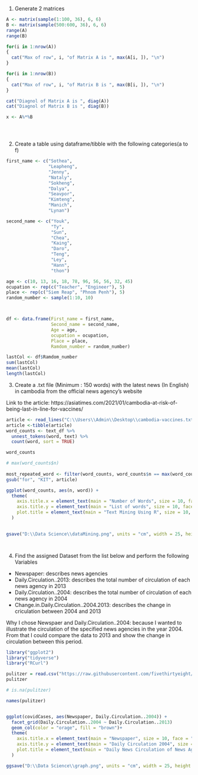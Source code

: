 


1. Generate 2 matrices
```{r}

A <- matrix(sample(1:100, 36), 6, 6) 
B <- matrix(sample(500:600, 36), 6, 6) 
range(A)
range(B)

for(i in 1:nrow(A))
{
  cat("Max of row", i, "of Matrix A is ", max(A[i, ]), "\n")
}

for(i in 1:nrow(B))
{
  cat("Max of row", i, "of Matrix B is ", max(B[i, ]), "\n")
}

cat("Diagnol of Matrix A is ", diag(A))
cat("Diagnol of Matrix B is ", diag(B))

x <- A%*%B





```


2. Create a table using dataframe/tibble with the following categories(a to f)

```{r}
first_name <- c("Sothea", 
                "Leapheng", 
                "Jenny", 
                "Nataly", 
                "Sokheng", 
                "Dalya", 
                "Seavpor", 
                "Kimteng", 
                "Manich", 
                "Lynan")

second_name <- c("Youk", 
                 "Ty", 
                 "Sun", 
                 "Chea", 
                 "Kaing", 
                 "Daro", 
                 "Teng", 
                 "Ley", 
                 "Hann", 
                 "thon")

age <- c(10, 13, 16, 18, 78, 96, 56, 56, 32, 45)
ocupation <- rep(c("Teacher", "Engineer"), 5)
place <- rep(c("Siem Reap", "Phnom Penh"), 5)
random_number <- sample(1:10, 10)



df <- data.frame(First_name = first_name,
                 Second_name = second_name,
                 Age = age,
                 ocupation = ocupation,
                 Place = place,
                 Ramdom_number = random_number)

lastCol <- df$Ramdom_number
sum(lastCol)
mean(lastCol)
length(lastCol)


```

3. Create a .txt file (Minimum : 150 words) with the latest news (In English) in cambodia from the official news agency’s website

Link to the article: https://asiatimes.com/2021/01/cambodia-at-risk-of-being-last-in-line-for-vaccines/

```{r}

article <- read_lines("C:\\Users\\Admin\\Desktop\\cambodia-vaccines.txt")
article <-tibble(article)
word_counts <- text_df %>%
  unnest_tokens(word, text) %>%
  count(word, sort = TRUE)

word_counts

# max(word_counts$n)
  
most_repeated_word <- filter(word_counts, word_counts$n == max(word_counts$n)) 
gsub("for", "KIT", article)

ggplot(word_counts, aes(n, word)) +
  theme(
    axis.title.x = element_text(main = "Number of Words", size = 10, face = "bold", color = "green", hjust = 0.5, margin = margin(20, 0, 0, 0)),
    axis.title.y = element_text(main = "List of words", size = 10, face = "bold", color = "yellow", hjust = 0.5, margin = margin(0, 20, 0, 0)),
    plot.title = element_text(main = "Text Mining Using R", size = 10, face = "bold", color = "blue", hjust = 0.5, margin = margin(0, 0, 25, 0))
  )
  

gsave("D:\\Data Science\\dataMining.png", units = "cm", width = 25, height = 25)




```

4. Find the assigned Dataset from the list below and perform the following
Variables
- Newspaper: describes news agencies
- Daily.Circulation..2013: describes the total number of circulation of each news agency in 2013
- Daily.Circulation..2004: describes the total number of circulation of each news agency in 2004 
- Change.in.Daily.Circulation..2004.2013: describes the change in criculation between 2004 and 2013 

Why I chose Newspaer and Daily.Circulation..2004: because I wanted to illustrate the circulation of the specified news agencies in the year 2004. From that I could compare the data to 2013 and show the change in circulation between this period.

```{r}
library("ggplot2")
library("tidyverse")
library("RCurl")

pulitzer = read.csv("https://raw.githubusercontent.com/fivethirtyeight/data/master/pulitzer/pulitzer-circulation-data.csv")
pulitzer

# is.na(pulitzer)

names(pulitzer)


ggplot(covidCases, aes(Newspaper, Daily.Circulation..2004)) + 
  facet_grid(Daily.Circulation..2004 ~ Daily.Circulation..2013)
  geom_col(color = "orage", fill = "brown")+
  theme(
    axis.title.x = element_text(main = "Newspaper", size = 10, face = "bold", color = "green", hjust = 0.5, margin = margin(20, 0, 0, 0)),
    axis.title.y = element_text(main = "Daily Circulation 2004", size = 10, face = "bold", color = "yellow", hjust = 0.5, margin = margin(0, 20, 0, 0)),
    plot.title = element_text(main = "Daily News Circulation of News Agencies", size = 10, face = "bold", color = "blue", hjust = 0.5, margin = margin(0, 0, 25, 0))
  )

ggsave("D:\\Data Science\\graph.png", units = "cm", width = 25, height = 25)


```











